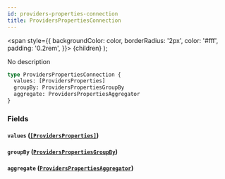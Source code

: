 ```yaml
---
id: providers-properties-connection
title: ProvidersPropertiesConnection
---
```


<span
style={{
      backgroundColor: color,
      borderRadius: '2px',
      color: '#fff',
      padding: '0.2rem',
    }}>
{children}
</span>
);

No description

```graphql
type ProvidersPropertiesConnection {
  values: [ProvidersProperties]
  groupBy: ProvidersPropertiesGroupBy
  aggregate: ProvidersPropertiesAggregator
}
```

### Fields

#### `values` ([`[ProvidersProperties]`](/v1/objects/providers-properties))

#### `groupBy` ([`ProvidersPropertiesGroupBy`](/v1/objects/providers-properties-group-by))

#### `aggregate` ([`ProvidersPropertiesAggregator`](/v1/objects/providers-properties-aggregator))
